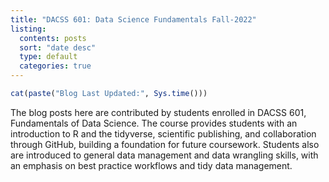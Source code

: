 ```yaml
---
title: "DACSS 601: Data Science Fundamentals Fall-2022"
listing:
  contents: posts
  sort: "date desc"
  type: default
  categories: true
---
```


```r
cat(paste("Blog Last Updated:", Sys.time()))
```



The blog posts here are contributed by students enrolled in DACSS 601, Fundamentals of Data Science. The course provides students with an introduction to R and the tidyverse, scientific publishing, and collaboration through GitHub, building a foundation for future coursework. Students also are introduced to general data management and data wrangling skills, with an emphasis on best practice workflows and tidy data management.
